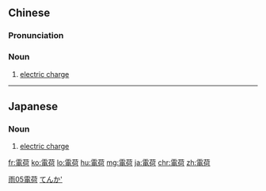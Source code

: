 {{also|电荷}}
==Chinese==
{{zh-forms|s=电荷}}

===Pronunciation===
{{zh-pron
|m=diànhè
|c=din6 ho6
|cat=n
}}

===Noun===
{{zh-noun}}

# [[electric charge]]

[[Category:zh:Physics|雨05電荷]]

----

==Japanese==
{{ja-kanjitab|でん|か|yomi=on}}

===Noun===
{{ja-noun|でんか}}

# {{lb|ja|physics|sort=てんか'}} [[electric charge]]

[[Category:ja:Electricity|てんか']]

[[fr:電荷]]
[[ko:電荷]]
[[lo:電荷]]
[[hu:電荷]]
[[mg:電荷]]
[[ja:電荷]]
[[chr:電荷]]
[[zh:電荷]]